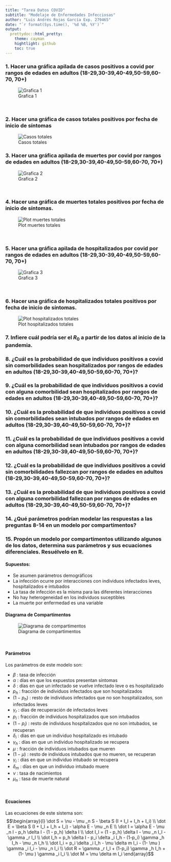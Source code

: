```yaml
---
title: "Tarea Datos COVID"
subtitle: "Modelaje de Enfermedades Infecciosas"
author: "Luis Andrés Rojas García Exp. 279465"
date: "`r format(Sys.time(), '%d %B, %Y')`"
output:   
  prettydoc::html_pretty: 
    theme: cayman 
    hightlight: github
    toc: true
---
```



### 1. Hacer una gráfica apilada de casos positivos a covid por rangos de edades en adultos (18-29,30-39,40-49,50-59,60-70, 70+)

![Grafica 1](04_Output/Plots/grafica de rangos de edad.jpeg)
<p>&nbsp;</p>

### 2. Hacer una gráfica de casos totales positivos por fecha de inicio de síntomas

![Casos totales](04_Output/Plots/casos positivos totales.jpeg)

### 3. Hacer una gráfica apilada de muertes por covid por rangos de edades en adultos (18-29,30-39,40-49,50-59,60-70, 70+)

![Grafica 2](04_Output/Plots/grafica de muertes por rangos de edad.jpeg)
<p>&nbsp;</p>

### 4. Hacer una gráfica de muertes totales positivos por fecha de inicio de síntomas.

![Plot muertes totales](04_Output/Plots/muertes totales.jpeg)
<p>&nbsp;</p>

### 5. Hacer una gráfica apilada de hospitalizados por covid por rangos de edades en adultos (18-29,30-39,40-49,50-59,60-70, 70+)

![Grafica 3](04_Output/Plots/grafica de hospitalizaciones por rangos de edad.jpeg)
<p>&nbsp;</p>

### 6. Hacer una gráfica de hospitalizados totales positivos por fecha de inicio de síntomas.

![Plot hospitalizados totales](04_Output/Plots/hospitalizados totales.jpeg)

### 7. Infiere cuál podría ser el $R_0$ a partir de los datos al inicio de la pandemia.

### 8. ¿Cuál es la probabilidad de que individuos positivos a covid sin comorbilidades sean hospitalizados por rangos de edades en adultos (18-29,30-39,40-49,50-59,60-70, 70+)? 

### 9. ¿Cuál es la probabilidad de que individuos positivos a covid con alguna comorbilidad sean hospitalizados por rangos de edades en adultos (18-29,30-39,40-49,50-59,60-70, 70+)? 

### 10. ¿Cuál es la probabilidad de que individuos positivos a covid sin comorbilidades sean intubados por rangos de edades en adultos (18-29,30-39,40-49,50-59,60-70, 70+)? 

### 11. ¿Cuál es la probabilidad de que individuos positivos a covid con alguna comorbilidad sean intubados por rangos de edades en adultos (18-29,30-39,40-49,50-59,60-70, 70+)? 

### 12. ¿Cuál es la probabilidad de que individuos positivos a covid sin comorbilidades fallezcan por rangos de edades en adultos (18-29,30-39,40-49,50-59,60-70, 70+)? 

### 13. ¿Cuál es la probabilidad de que individuos positivos a covid con alguna comorbilidad fallezcan por rangos de edades en adultos (18-29,30-39,40-49,50-59,60-70, 70+)? 

### 14. ¿Qué parámetros podrían modelar las respuestas a las preguntas 8-14 en un modelo por compartimentos?

### 15. Propón un modelo por compartimentos utilizando algunos de los datos, determina sus parámetros y sus ecuaciones diferenciales. Resuélvelo en R.

#### Supuestos: 

- Se asumen parámetros demográficos
- La infección ocurre por interacciones con individuos infectados leves, hospitalizados e intubados
- La tasa de infección es la misma para las diferentes interacciones
- No hay heterogeneidad en los individuos suceptibles
- La muerte por enfermedad es una variable

#### Diagrama de Compartimentos

![Diagrama de compartimentos](diagrama_compartimentos_COVID.png)
<p>&nbsp;</p>

#### Parámetros

Los parámetros de este modelo son:

- $\beta$ : tasa de infección 
- $\alpha$ : días en que los expuestos presentan síntomas
- $\delta$ : días en que un infectado se vuelve infectado leve o es hospitalizado
- $p_h$ : fracción de individuos infectados que son hospitalizados
- $(1-p_h)$ : resto de individuos infectados que no son hospitalizados, son infectados leves
- $\gamma _r$ : días de recuperación de infectados leves
- $p_i$ : fracción de individuos hospitalizados que son intubados
- $(1-p_i)$ : resto de individuos hospitalizados que no son intubados, se recuperan
- $\delta _i$ : días en que un individuo hospitalizado es intubado
- $\gamma _h$ : días en que un individuo hospitalizado se recupera
- $\mu$ : fracción de individuos intubados que mueren
- $(1- \mu )$ : resto de individuos intubados que no mueren, se recuperan
- $\gamma _i$ : días en que un individuo intubado se recupera
- $\delta _m$ : días en que un individuo intubado muere 
- $\nu$ : tasa de nacimientos
- $\mu _n$ : tasa de muerte natural
<p>&nbsp;</p>

#### Ecuaciones

Las ecuaciones de este sistema son:
$$\begin{array}{l}
\dot S = \nu - \mu _n S - \beta S (I + I_l + I_h + I_i) \\
\dot E = \beta S (I + I_l + I_h + I_i) - \alpha E - \mu _n E \\
\dot I = \alpha E - \mu _n I - p_h \delta I - (1 - p_h) \delta I \\
\dot I_l = (1 - p_h) \delta I - \mu _n I_l - \gamma _r I_l \\
\dot I_h =  p_h \delta I - p_i \delta _i I_h - (1-p_i) \gamma _h I_h - \mu _n I_h \\
\dot I_i = p_i \delta _i I_h - \mu \delta m I_i - (1- \mu ) \gamma _i I_i - \mu _n I_i \\
\dot R = \gamma _r I_l + (1-p_i) \gamma _h I_h + (1- \mu ) \gamma _i I_i \\ 
\dot M = \mu \delta m I_i
\end{array}$$


